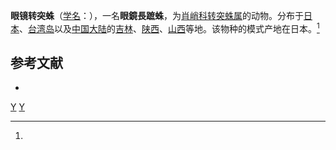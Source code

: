 {{Speciesbox
| taxon = Metleucauge yunohamensis
| binomial_authority = (Bose. et Str., 1906)<ref name='id13401'>{{cite web| url =http://www.bioinfo.cn/db05/BjdwSpecies.php?action=view&id=13401| title =眼镜转突蛛| work =《中国动物物种编目数据库》| publisher =中国科学院微生物研究所| author =中国科学院动物研究所| accessdate =2009-04-28| deadurl =yes| archiveurl =https://web.archive.org/web/20160305033343/http://www.bioinfo.cn/db05/BjdwSpecies.php?action=view&id=13401| archivedate =2016-03-05}}</ref>
}}

'''眼镜转突蛛'''（[[学名|学名]]：{{lang|la|''Metleucauge yunohamensis''}}），一名'''眼鏡長蹠蛛'''，为[[肖峭科|肖峭科]][[转突蛛属|转突蛛属]]的动物。分布于[[日本|日本]]、[[台湾岛|台湾岛]]以及[[中国大陆|中国大陆]]的[[吉林|吉林]]、[[陕西|陕西]]、[[山西|山西]]等地。该物种的模式产地在日本。<ref name='id13401'/>

== 参考文献 ==
{{reflist}}
* {{TaiBNET| zh=眼鏡長蹠蛛 | id=312619 | binomial=Metleucauge yunohamensis | authority=Boes.et Str., 1906 | var= | accessdate=2013-01-24}}
{{taxonbar}}
[[Category:_1906年描述的动物|Y]]
[[Category:转突蛛属|Y]]